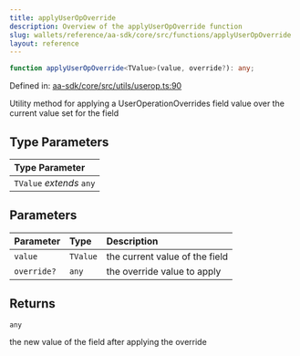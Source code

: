 ```yaml
---
title: applyUserOpOverride
description: Overview of the applyUserOpOverride function
slug: wallets/reference/aa-sdk/core/src/functions/applyUserOpOverride
layout: reference
---
```


```ts
function applyUserOpOverride<TValue>(value, override?): any;
```

Defined in: [aa-sdk/core/src/utils/userop.ts:90](https://github.com/alchemyplatform/aa-sdk/blob/49e74eee8606f480b200b4612d00d950da8a8742/aa-sdk/core/src/utils/userop.ts#L90)

Utility method for applying a UserOperationOverrides field value
over the current value set for the field

## Type Parameters

| Type Parameter           |
| :----------------------- |
| `TValue` _extends_ `any` |

## Parameters

| Parameter   | Type     | Description                    |
| :---------- | :------- | :----------------------------- |
| `value`     | `TValue` | the current value of the field |
| `override?` | `any`    | the override value to apply    |

## Returns

`any`

the new value of the field after applying the override
